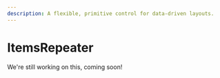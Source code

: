 ---
description: A flexible, primitive control for data-driven layouts.
---

# ItemsRepeater

We're still working on this, coming soon!

